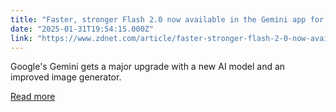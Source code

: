 ```yaml
---
title: "Faster, stronger Flash 2.0 now available in the Gemini app for all users"
date: "2025-01-31T19:54:15.000Z"
link: "https://www.zdnet.com/article/faster-stronger-flash-2-0-now-available-in-the-gemini-app-for-all-users/"
---
```


Google's Gemini gets a major upgrade with a new AI model and an improved image generator.

[Read more](https://www.zdnet.com/article/faster-stronger-flash-2-0-now-available-in-the-gemini-app-for-all-users/)
